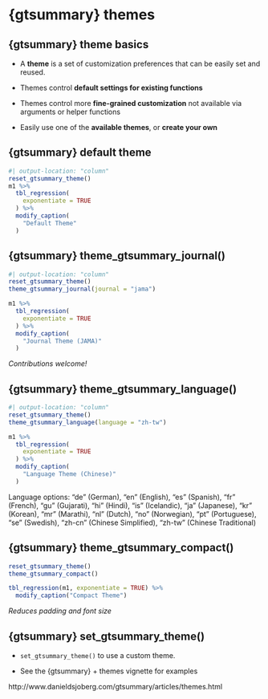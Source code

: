# {gtsummary} themes

## {gtsummary} theme basics

- A **theme** is a set of customization preferences that can be easily set and reused. 

- Themes control **default settings for existing functions**

- Themes control more **fine-grained customization** not available via arguments or helper functions

- Easily use one of the **available themes**, or **create your own**

## {gtsummary} default theme

```r
#| output-location: "column"
reset_gtsummary_theme()
m1 %>%
  tbl_regression(
    exponentiate = TRUE
  ) %>%
  modify_caption(
    "Default Theme"
  )
```

## {gtsummary} theme_gtsummary_journal()

```r
#| output-location: "column"
reset_gtsummary_theme()
theme_gtsummary_journal(journal = "jama")

m1 %>%
  tbl_regression(
    exponentiate = TRUE
  ) %>%
  modify_caption(
    "Journal Theme (JAMA)"
  )
```

*Contributions welcome!*

## {gtsummary} theme_gtsummary_language()

```r
#| output-location: "column"
reset_gtsummary_theme()
theme_gtsummary_language(language = "zh-tw")

m1 %>%
  tbl_regression(
    exponentiate = TRUE
  ) %>%
  modify_caption(
    "Language Theme (Chinese)"
  )
```

Language options: "de" (German), "en" (English), "es" (Spanish), "fr" (French), "gu" (Gujarati), "hi" (Hindi), "is" (Icelandic), "ja" (Japanese), "kr" (Korean), "mr" (Marathi), "nl" (Dutch), "no" (Norwegian), "pt" (Portuguese), "se" (Swedish), "zh-cn" (Chinese Simplified), "zh-tw" (Chinese Traditional)

## {gtsummary} theme_gtsummary_compact()

```r
reset_gtsummary_theme()
theme_gtsummary_compact()

tbl_regression(m1, exponentiate = TRUE) %>%
  modify_caption("Compact Theme")
```

*Reduces padding and font size*

## {gtsummary} set_gtsummary_theme()


* `set_gtsummary_theme()` to use a custom theme.

* See the {gtsummary} + themes vignette for examples

http://www.danieldsjoberg.com/gtsummary/articles/themes.html
